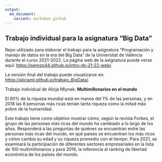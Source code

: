 ---
output: 
  md_document:
    variant: markdown_github
---

## Trabajo individual para la asignatura "Big Data"


Repo utilizado para elaborar el trabajo para la asignatura "Programación y manejo de datos en la era del Big Data" de la Universitat de València durante el curso 2021-2022. La página web de la asignatura puede verse aquí: <https://perezp44.github.io/intro-ds-21-22-web/>.



La versión final del trabajo puede visualizarse en: <https://alicjaml.github.io/trabajo_BigData/>. 

Trabajo individual de Alicja Mlynek:
**Multimillonarios en el mundo**

El 80% de la riqueza mundial está en manos del 1% de las personas, y en 2018 las 8 personas más ricas tenían tanta riqueza como la mitad más pobre de la humanidad.

Este trabajo tiene como objetivo mostrar cómo, según la revista Forbes, el grupo de las personas más ricas del mundo ha cambiado a lo largo de los años. Responderá a las preguntas de quiénes se encuentran entre las personas más ricas del mundo, en qué países se encuentran los más ricos y cómo cambia su edad y su riqueza promedio con el tiempo. Para 2021, se examinará la participación de diferentes sectores empresariales en la lista de 100 multimillonarios y para 2019, la referencia al ranking de libertad económica de los países del mundo.



